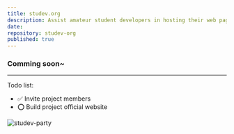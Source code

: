 ```yaml
---
title: studev.org
description: Assist amateur student developers in hosting their web pages.
date: 
repository: studev-org
published: true
---
```



### Comming soon~

---

Todo list: 
 - ✅ Invite project members
 - ⭕️ Build project official website

![studev-party](/studev-par.png)